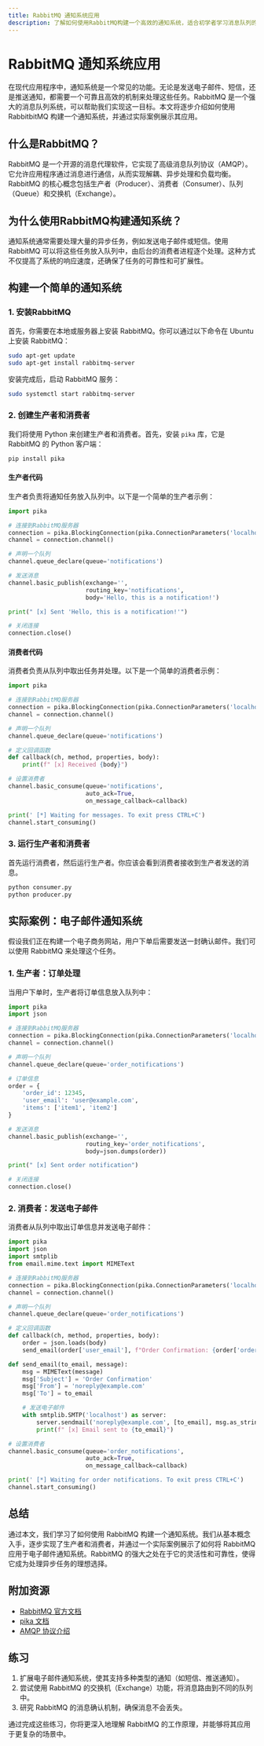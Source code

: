 ```yaml
---
title: RabbitMQ 通知系统应用
description: 了解如何使用RabbitMQ构建一个高效的通知系统，适合初学者学习消息队列的实际应用。
---
```


# RabbitMQ 通知系统应用

在现代应用程序中，通知系统是一个常见的功能。无论是发送电子邮件、短信，还是推送通知，都需要一个可靠且高效的机制来处理这些任务。RabbitMQ 是一个强大的消息队列系统，可以帮助我们实现这一目标。本文将逐步介绍如何使用 RabbitbitMQ 构建一个通知系统，并通过实际案例展示其应用。

## 什么是RabbitMQ？

RabbitMQ 是一个开源的消息代理软件，它实现了高级消息队列协议（AMQP）。它允许应用程序通过消息进行通信，从而实现解耦、异步处理和负载均衡。RabbitMQ 的核心概念包括生产者（Producer）、消费者（Consumer）、队列（Queue）和交换机（Exchange）。

## 为什么使用RabbitMQ构建通知系统？

通知系统通常需要处理大量的异步任务，例如发送电子邮件或短信。使用 RabbitMQ 可以将这些任务放入队列中，由后台的消费者进程逐个处理。这种方式不仅提高了系统的响应速度，还确保了任务的可靠性和可扩展性。

## 构建一个简单的通知系统

### 1. 安装RabbitMQ

首先，你需要在本地或服务器上安装 RabbitMQ。你可以通过以下命令在 Ubuntu 上安装 RabbitMQ：

```bash
sudo apt-get update
sudo apt-get install rabbitmq-server
```

安装完成后，启动 RabbitMQ 服务：

```bash
sudo systemctl start rabbitmq-server
```

### 2. 创建生产者和消费者

我们将使用 Python 来创建生产者和消费者。首先，安装 `pika` 库，它是 RabbitMQ 的 Python 客户端：

```bash
pip install pika
```

#### 生产者代码

生产者负责将通知任务放入队列中。以下是一个简单的生产者示例：

```python
import pika

# 连接到RabbitMQ服务器
connection = pika.BlockingConnection(pika.ConnectionParameters('localhost'))
channel = connection.channel()

# 声明一个队列
channel.queue_declare(queue='notifications')

# 发送消息
channel.basic_publish(exchange='',
                      routing_key='notifications',
                      body='Hello, this is a notification!')

print(" [x] Sent 'Hello, this is a notification!'")

# 关闭连接
connection.close()
```

#### 消费者代码

消费者负责从队列中取出任务并处理。以下是一个简单的消费者示例：

```python
import pika

# 连接到RabbitMQ服务器
connection = pika.BlockingConnection(pika.ConnectionParameters('localhost'))
channel = connection.channel()

# 声明一个队列
channel.queue_declare(queue='notifications')

# 定义回调函数
def callback(ch, method, properties, body):
    print(f" [x] Received {body}")

# 设置消费者
channel.basic_consume(queue='notifications',
                      auto_ack=True,
                      on_message_callback=callback)

print(' [*] Waiting for messages. To exit press CTRL+C')
channel.start_consuming()
```

### 3. 运行生产者和消费者

首先运行消费者，然后运行生产者。你应该会看到消费者接收到生产者发送的消息。

```bash
python consumer.py
python producer.py
```

## 实际案例：电子邮件通知系统

假设我们正在构建一个电子商务网站，用户下单后需要发送一封确认邮件。我们可以使用 RabbitMQ 来处理这个任务。

### 1. 生产者：订单处理

当用户下单时，生产者将订单信息放入队列中：

```python
import pika
import json

# 连接到RabbitMQ服务器
connection = pika.BlockingConnection(pika.ConnectionParameters('localhost'))
channel = connection.channel()

# 声明一个队列
channel.queue_declare(queue='order_notifications')

# 订单信息
order = {
    'order_id': 12345,
    'user_email': 'user@example.com',
    'items': ['item1', 'item2']
}

# 发送消息
channel.basic_publish(exchange='',
                      routing_key='order_notifications',
                      body=json.dumps(order))

print(" [x] Sent order notification")

# 关闭连接
connection.close()
```

### 2. 消费者：发送电子邮件

消费者从队列中取出订单信息并发送电子邮件：

```python
import pika
import json
import smtplib
from email.mime.text import MIMEText

# 连接到RabbitMQ服务器
connection = pika.BlockingConnection(pika.ConnectionParameters('localhost'))
channel = connection.channel()

# 声明一个队列
channel.queue_declare(queue='order_notifications')

# 定义回调函数
def callback(ch, method, properties, body):
    order = json.loads(body)
    send_email(order['user_email'], f"Order Confirmation: {order['order_id']}")

def send_email(to_email, message):
    msg = MIMEText(message)
    msg['Subject'] = 'Order Confirmation'
    msg['From'] = 'noreply@example.com'
    msg['To'] = to_email

    # 发送电子邮件
    with smtplib.SMTP('localhost') as server:
        server.sendmail('noreply@example.com', [to_email], msg.as_string())
        print(f" [x] Email sent to {to_email}")

# 设置消费者
channel.basic_consume(queue='order_notifications',
                      auto_ack=True,
                      on_message_callback=callback)

print(' [*] Waiting for order notifications. To exit press CTRL+C')
channel.start_consuming()
```

## 总结

通过本文，我们学习了如何使用 RabbitMQ 构建一个通知系统。我们从基本概念入手，逐步实现了生产者和消费者，并通过一个实际案例展示了如何将 RabbitMQ 应用于电子邮件通知系统。RabbitMQ 的强大之处在于它的灵活性和可靠性，使得它成为处理异步任务的理想选择。

## 附加资源

- [RabbitMQ 官方文档](https://www.rabbitmq.com/documentation.html)
- [pika 文档](https://pika.readthedocs.io/en/stable/)
- [AMQP 协议介绍](https://www.amqp.org/)

## 练习

1. 扩展电子邮件通知系统，使其支持多种类型的通知（如短信、推送通知）。
2. 尝试使用 RabbitMQ 的交换机（Exchange）功能，将消息路由到不同的队列中。
3. 研究 RabbitMQ 的消息确认机制，确保消息不会丢失。

通过完成这些练习，你将更深入地理解 RabbitMQ 的工作原理，并能够将其应用于更复杂的场景中。